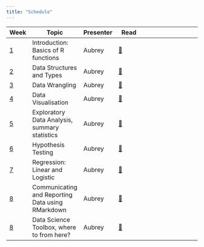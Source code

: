 ```yaml
---
title: "Schedule"
---
```


| Week                    | Topic                                            | Presenter | Read                                                          |
|--------------|-------------------|--------------|--------------------------|-----------|---------------------------------------------------------------|
| [1](/weeks/week-1.html) | Introduction: Basics of R functions              | Aubrey    | [📖](/weeks/week-1.html#prepare){aria-label="Week 1 summary"} |
| [2](/weeks/week-2.html) | Data Structures and Types                        | Aubrey    | [📖](/weeks/week-2.html#prepare){aria-label="Week 2 summary"} |
| [3](/weeks/week-3.html) | Data Wrangling                                   | Aubrey    | [📖](/weeks/week-3.html#prepare){aria-label="Week 3 summary"} |
| [4](/weeks/week-4.html) | Data Visualisation                               | Aubrey    | [📖](/weeks/week-4.html#prepare){aria-label="Week 4 summary"} |
| [5](/weeks/week-5.html) | Exploratory Data Analysis, summary statistics    | Aubrey    | [📖](/weeks/week-5.html#prepare){aria-label="Week 5 summary"} |
| [6](/weeks/week-6.html) | Hypothesis Testing                               | Aubrey    | [📖](/weeks/week-6.html#prepare){aria-label="Week 6 summary"} |
| [7](/weeks/week-7.html) | Regression: Linear and Logistic                  | Aubrey    | [📖](/weeks/week-7.html#prepare){aria-label="Week 7 summary"} |
| [8](/weeks/week-8.html) | Communicating and Reporting Data using RMarkdown | Aubrey    | [📖](/weeks/week-8.html#prepare){aria-label="Week 8 summary"} |
| [8](/weeks/week-8.html) | Data Science Toolbox, where to from here?        | Aubrey    | [📖](/weeks/week-8.html#prepare){aria-label="Week 8 summary"} |
